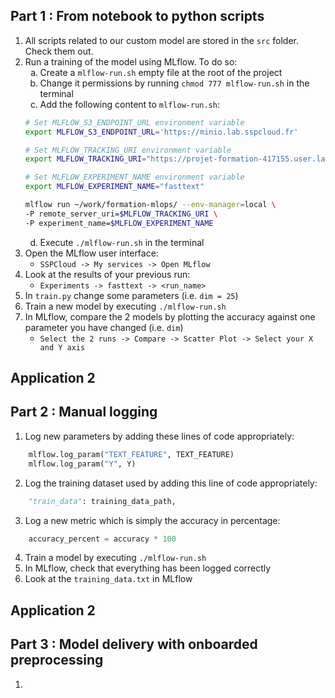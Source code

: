 :::{.nonincremental}
:::: {.callout-tip collapse="true" icon=false}
## Part 1 : From notebook to python scripts

1. All scripts related to our custom model are stored in the `src` folder. Check them out.
2. Run a training of the model using MLflow. To do so:
    a. Create a `mlflow-run.sh` empty file at the root of the project
    b. Change it permissions by running `chmod 777 mlflow-run.sh` in the terminal
    c. Add the following content to `mlflow-run.sh`:

    ```sh
    # Set MLFLOW_S3_ENDPOINT_URL environment variable
    export MLFLOW_S3_ENDPOINT_URL='https://minio.lab.sspcloud.fr'

    # Set MLFLOW_TRACKING_URI environment variable
    export MLFLOW_TRACKING_URI="https://projet-formation-417155.user.lab.sspcloud.fr"

    # Set MLFLOW_EXPERIMENT_NAME environment variable
    export MLFLOW_EXPERIMENT_NAME="fasttext"

    mlflow run ~/work/formation-mlops/ --env-manager=local \
    -P remote_server_uri=$MLFLOW_TRACKING_URI \
    -P experiment_name=$MLFLOW_EXPERIMENT_NAME

    ```

    d. Execute `./mlflow-run.sh` in the terminal
3. Open the MLflow user interface: 
    + `SSPCloud -> My services -> Open MLflow`
4. Look at the results of your previous run:
    + `Experiments -> fasttext -> <run_name>`
5. In `train.py` change some parameters (i.e. `dim = 25`)
6. Train a new model by executing `./mlflow-run.sh`
7. In MLflow, compare the 2 models by plotting the accuracy against one parameter you have changed (i.e. `dim`)
    + `Select the 2 runs -> Compare -> Scatter Plot -> Select your X and Y axis`
::::
:::

## Application 2 {.scrollable}

:::{.nonincremental}
:::: {.callout-tip collapse="true" icon=false}
## Part 2 : Manual logging
1. Log new parameters by adding these lines of code appropriately:

```python
    mlflow.log_param("TEXT_FEATURE", TEXT_FEATURE)
    mlflow.log_param("Y", Y)
```

2. Log the training dataset used by adding this line of code appropriately:

```python
    "train_data": training_data_path,
```

3. Log a new metric which is simply the accuracy in percentage:

```python
    accuracy_percent = accuracy * 100
```

4. Train a model by executing `./mlflow-run.sh`
5. In MLflow, check that everything has been logged correctly
6. Look at the `training_data.txt` in MLflow

::::
:::

## Application 2 {.scrollable}

:::{.nonincremental}
:::: {.callout-tip collapse="true" icon=false}
## Part 3 : Model delivery with onboarded preprocessing

1. 

::::
:::
